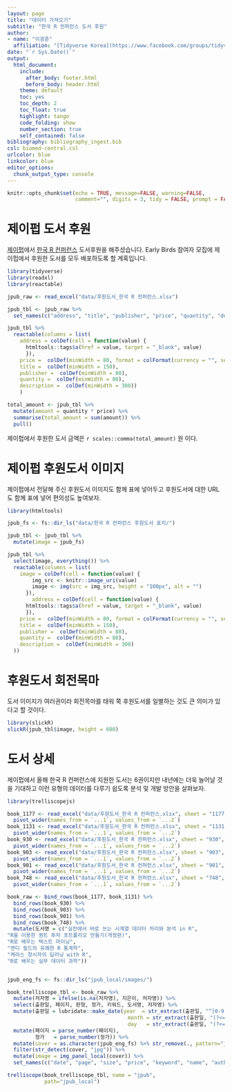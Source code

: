 ```yaml
---
layout: page
title: "데이터 가져오기"
subtitle: "한국 R 컨퍼런스 도서 후원"
author:
- name: "이광춘"
  affiliation: "[Tidyverse Korea](https://www.facebook.com/groups/tidyverse/)"
date: "`r Sys.Date()`"
output:
  html_document: 
    include:
      after_body: footer.html
      before_body: header.html
    theme: default
    toc: yes
    toc_depth: 2
    toc_float: true
    highlight: tango
    code_folding: show
    number_section: true
    self_contained: false
bibliography: bibliography_ingest.bib
csl: biomed-central.csl
urlcolor: blue
linkcolor: blue
editor_options: 
  chunk_output_type: console
---
```


```r
knitr::opts_chunk$set(echo = TRUE, message=FALSE, warning=FALSE,
                      comment="", digits = 3, tidy = FALSE, prompt = FALSE, fig.align = 'center')

```

# 제이펍 도서 후원 {#get-one-book}

[제이펍](https://jpub.tistory.com/)에서 [한국 R 컨퍼런스](https://use-r.kr/) 도서후원을 해주셨습니다. Early Birds 참여자 모집에 제이펍에서 후원한 도서를 모두 배포하도록 할 계혹입니다.


```r
library(tidyverse)
library(readxl)
library(reactable)

jpub_raw <- read_excel("data/후원도서_한국 R 컨퍼런스.xlsx")

jpub_tbl <- jpub_raw %>% 
  set_names(c("address", "title", "publisher", "price", "quantity", "description"))

jpub_tbl %>% 
  reactable(columns = list(
    address = colDef(cell = function(value) {
      htmltools::tags$a(href = value, target = "_blank", value)
      }),
    price =  colDef(minWidth = 80, format = colFormat(currency = "", separators = TRUE, locales = "ko-KR")),
    title =  colDef(minWidth = 150),
    publisher =  colDef(minWidth = 80),
    quantity =  colDef(minWidth = 80),
    description =  colDef(minWidth = 300))
    )

total_amount <- jpub_tbl %>% 
  mutate(amount = quantity * price) %>% 
  summarise(total_amount = sum(amount)) %>% 
  pull()


```

제이펍에서 후원한 도서 금액은 `r scales::comma(total_amount)` 원 이다.

# 제이펍 후원도서 이미지 {#image-jpub}

제이펍에서 전달해 주신 후원도서 이미지도 함께 표에 넣어두고 후원도서에 대한 URL도 함께 표에 넣어 편의성도 높여보자.

```r
library(htmltools)

jpub_fs <- fs::dir_ls("data/한국 R 컨퍼런스 후원도서 표지/")

jpub_tbl <- jpub_tbl %>% 
  mutate(image = jpub_fs)

jpub_tbl %>% 
  select(image, everything()) %>% 
  reactable(columns = list(
    image = colDef(cell = function(value) {
        img_src <- knitr::image_uri(value)
        image <- img(src = img_src, height = "100px", alt = "")
      }),
        address = colDef(cell = function(value) {
      htmltools::tags$a(href = value, target = "_blank", value)
      }),
    price =  colDef(minWidth = 80, format = colFormat(currency = "", separators = TRUE, locales = "ko-KR")),
    title =  colDef(minWidth = 150),
    publisher =  colDef(minWidth = 80),
    quantity =  colDef(minWidth = 80),
    description =  colDef(minWidth = 300)
  ))
```

# 후원도서 회전목마 {#image-jpub-slickr}

도서 이미지가 여러권이라 회전목마를 태워 쭉 후원도서를 일별하는 것도 큰 의미가 있다고 할 것이다.

```r
library(slickR)
slickR(jpub_tbl$image, height = 600)

```

# 도서 상세 {#jpub-details}

제이펍에서 올해 한국 R 컨퍼런스에 지원한 도서는 6권이지만 내년에는 더욱 늘어날 것을 기대하고 이런 유형의 데이터를 다루기 쉽도록 분석 및 개발 방안을 살펴보자.

```r
library(trelliscopejs)

book_1177 <- read_excel("data/후원도서_한국 R 컨퍼런스.xlsx", sheet = "1177", col_names = FALSE) %>% 
  pivot_wider(names_from = `...1`, values_from = `...2`)
book_1131 <- read_excel("data/후원도서_한국 R 컨퍼런스.xlsx", sheet = "1131", col_names = FALSE) %>% 
  pivot_wider(names_from = `...1`, values_from = `...2`)
book_930 <- read_excel("data/후원도서_한국 R 컨퍼런스.xlsx", sheet = "930", col_names = FALSE) %>% 
  pivot_wider(names_from = `...1`, values_from = `...2`)
book_903 <- read_excel("data/후원도서_한국 R 컨퍼런스.xlsx", sheet = "903", col_names = FALSE) %>% 
  pivot_wider(names_from = `...1`, values_from = `...2`)
book_901 <- read_excel("data/후원도서_한국 R 컨퍼런스.xlsx", sheet = "901", col_names = FALSE) %>% 
  pivot_wider(names_from = `...1`, values_from = `...2`)
book_748 <- read_excel("data/후원도서_한국 R 컨퍼런스.xlsx", sheet = "748", col_names = FALSE) %>% 
  pivot_wider(names_from = `...1`, values_from = `...2`)

book_raw <- bind_rows(book_1177, book_1131) %>% 
  bind_rows(book_930) %>% 
  bind_rows(book_903) %>% 
  bind_rows(book_901) %>% 
  bind_rows(book_748) %>% 
  mutate(도서명 = c("실전에서 바로 쓰는 시계열 데이터 처리와 분석 in R",
"R을 이용한 퀀트 투자 포트폴리오 만들기(개정판)",
"R로 배우는 텍스트 마이닝",
"앤디 필드의 유쾌한 R 통계학",
"케라스 창시자의 딥러닝 with R",
"R로 배우는 실무 데이터 과학"))


jpub_eng_fs <- fs::dir_ls("jpub_local/images/")

book_trelliscope_tbl <- book_raw %>% 
  mutate(저자명 = ifelse(is.na(저자명), 지은이, 저자명)) %>% 
  select(출판일, 페이지, 판형, 정가, 키워드, 도서명, 저자명) %>% 
  mutate(출판일 = lubridate::make_date(year  = str_extract(출판일, "^[0-9]{4}"),
                                       month = str_extract(출판일, "(?<=년)(.*?)(?=월)"),
                                       day   = str_extract(출판일, "(?<=월)(.*?)(?=일)"))) %>% 
  mutate(페이지 = parse_number(페이지),
         정가   = parse_number(정가)) %>% 
  mutate(cover = as.character(jpub_eng_fs) %>% str_remove(., pattern="jpub_local/")) %>% 
  filter(str_detect(cover, "jpg")) %>% 
  mutate(image = img_panel_local(cover)) %>% 
  set_names(c("date", "page", "size", "price", "keyword", "name", "author", "cover", "image"))

trelliscope(book_trelliscope_tbl, name = "jpub", 
            path="jpub_local")

```


